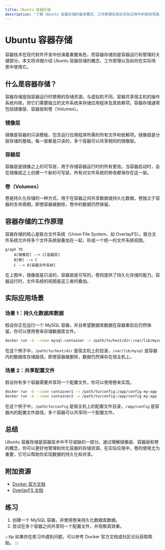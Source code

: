 ```yaml
---
title: Ubuntu 容器存储
description: "了解 Ubuntu 容器存储的基本概念、工作原理及其在实际应用中的使用场景。"
---
```


# Ubuntu 容器存储

容器技术在现代软件开发中扮演着重要角色，而容器存储则是容器运行和管理的关键部分。本文将详细介绍 Ubuntu 容器存储的概念、工作原理以及如何在实际场景中使用它。

## 什么是容器存储？

容器存储是指容器运行时使用的存储资源。与虚拟机不同，容器共享宿主机的操作系统内核，但它们需要独立的文件系统来存储应用程序及其依赖项。容器存储通常包括镜像层、容器层和卷（Volumes）。

### 镜像层
镜像是容器的只读模板，包含运行应用程序所需的所有文件和依赖项。镜像层是分层存储的基础，每一层都是只读的，多个容器可以共享相同的镜像层。

### 容器层
容器层是镜像之上的可写层，用于存储容器运行时的所有更改。当容器启动时，会在镜像层之上创建一个新的可写层，所有对文件系统的修改都保存在这一层。

### 卷（Volumes）
卷是持久化存储的一种方式，用于在容器之间共享数据或持久化数据。卷独立于容器的生命周期，即使容器被删除，卷中的数据仍然保留。

## 容器存储的工作原理

容器存储的核心是联合文件系统（Union File System，如 OverlayFS）。联合文件系统允许将多个文件系统层叠加在一起，形成一个统一的文件系统视图。

```mermaid
graph TD
    A[镜像层] --> C[容器层]
    B[卷] --> C
    C --> D[容器文件系统]
```

在上图中，镜像层是只读的，容器层是可写的，卷则提供了持久化存储的能力。容器运行时，文件系统的视图是这三者的叠加。

## 实际应用场景

### 场景 1：持久化数据库数据
假设你正在运行一个 MySQL 容器，并且希望数据库数据在容器重启后仍然保留。你可以使用卷来存储数据库文件。

```bash
docker run -d --name mysql-container -v /path/to/host/dir:/var/lib/mysql mysql
```

在这个例子中，`/path/to/host/dir` 是宿主机上的目录，`/var/lib/mysql` 是容器内的数据库存储路径。即使容器被删除，数据仍然保存在宿主机上。

### 场景 2：共享配置文件
假设你有多个容器需要共享同一个配置文件，你可以使用卷来实现。

```bash
docker run -d --name container1 -v /path/to/config:/app/config my-app
docker run -d --name container2 -v /path/to/config:/app/config my-app
```

在这个例子中，`/path/to/config` 是宿主机上的配置文件目录，`/app/config` 是容器内的配置文件路径。多个容器可以共享同一个配置文件。

## 总结

Ubuntu 容器存储是容器技术中不可或缺的一部分。通过理解镜像层、容器层和卷的概念，你可以更好地管理和优化容器的存储资源。在实际应用中，卷的使用尤为重要，它可以帮助你实现数据的持久化和共享。

## 附加资源

- [Docker 官方文档](https://docs.docker.com/storage/)
- [OverlayFS 文档](https://www.kernel.org/doc/html/latest/filesystems/overlayfs.html)

## 练习

1. 创建一个 MySQL 容器，并使用卷来持久化数据库数据。
2. 尝试在多个容器之间共享同一个配置文件，并观察其效果。

:::tip
如果你在练习中遇到问题，可以参考 Docker 官方文档或社区论坛获取帮助。
:::